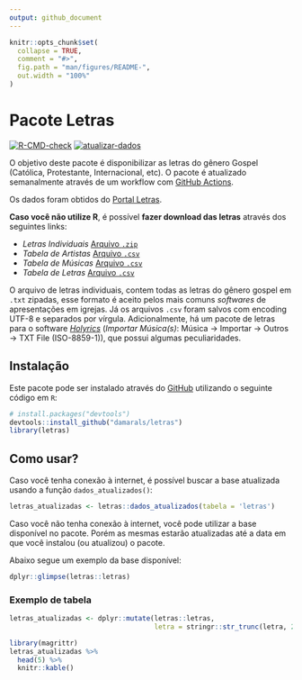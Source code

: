 ```yaml
---
output: github_document
---
```


<!-- README.md is generated from README.Rmd. Please edit that file -->

```r
knitr::opts_chunk$set(
  collapse = TRUE,
  comment = "#>",
  fig.path = "man/figures/README-",
  out.width = "100%"
)
```

# Pacote Letras

<!-- badges: start -->
[![R-CMD-check](https://github.com/damarals/letras/workflows/R-CMD-check/badge.svg)](https://github.com/damarals/letras/actions)
[![atualizar-dados](https://github.com/damarals/letras/actions/workflows/atualizar-dados.yaml/badge.svg)](https://github.com/damarals/letras/actions/workflows/atualizar-dados.yaml)
<!-- badges: end -->

O objetivo deste pacote é disponibilizar as letras do gênero Gospel (Católica, Protestante, Internacional, etc). O pacote é atualizado semanalmente através de um workflow com [GitHub Actions](https://github.com/damarals/letras/actions).

Os dados foram obtidos do [Portal Letras](https://www.letras.mus.br/).

__Caso você não utilize R__, é possível __fazer download das letras__ através dos seguintes links:

  - *Letras Individuais* [Arquivo `.zip`](https://github.com/damarals/letras/raw/master/inst/letras.zip) 
  - *Tabela de Artistas* [Arquivo `.csv`](https://github.com/damarals/letras/raw/master/inst/csv/artistas.csv) 
  - *Tabela de Músicas* [Arquivo `.csv`](https://github.com/damarals/letras/raw/master/inst/csv/musicas.csv) 
  - *Tabela de Letras* [Arquivo `.csv`](https://github.com/damarals/letras/raw/master/inst/csv/letras.csv) 
  
O arquivo de letras individuais, contem todas as letras do gênero gospel em `.txt` zipadas, esse formato é aceito pelos mais comuns *softwares* de apresentações em igrejas. Já os arquivos `.csv` foram salvos com encoding UTF-8 e separados por vírgula. Adicionalmente, há um pacote de letras para o software [_Holyrics_](https://github.com/damarals/letras/raw/master/inst/letras_holyrics.zip) (*Importar Música(s)*: Música -> Importar -> Outros -> TXT File (ISO-8859-1)), que possui algumas peculiaridades.

## Instalação

Este pacote pode ser instalado através do  [GitHub](https://github.com/) utilizando o seguinte código em `R`:

``` r
# install.packages("devtools")
devtools::install_github("damarals/letras")
library(letras)
```
## Como usar?

Caso você tenha conexão à internet, é possível buscar a base atualizada usando a função `dados_atualizados()`:

```r
letras_atualizadas <- letras::dados_atualizados(tabela = 'letras') 
```

Caso você não tenha conexão à internet, você pode utilizar a base
disponível no pacote. Porém as mesmas estarão atualizadas até a data em
que você instalou (ou atualizou) o pacote. 

Abaixo segue um exemplo da base disponível:

```r
dplyr::glimpse(letras::letras)
```

### Exemplo de tabela

```r
letras_atualizadas <- dplyr::mutate(letras::letras, 
                                    letra = stringr::str_trunc(letra, 20))
```

```r
library(magrittr)
letras_atualizadas %>% 
  head(5) %>%
  knitr::kable() 
```
